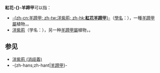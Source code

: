 {{noteTA
|1=zh-cn:红花羊蹄甲 (消歧义); zh-tw:紅花羊蹄甲 (消歧義); zh-hk:紅花羊蹄甲 (消歧義);
|2=zh-cn:洋紫荆 (消歧义); zh-tw:洋紫荊 (消歧義); zh-hk:洋紫荊 (消歧義);
|3=宮粉羊蹄甲=>zh-cn:洋紫荆; 宮粉羊蹄甲=>zh-tw:羊蹄甲;
|4=紅花羊蹄甲=>zh-cn:羊蹄甲; 紅花羊蹄甲=>zh-tw:洋紫荊;
|5=洋紫荊=>zh-cn:'''红花羊蹄甲'''; 洋紫荊=>zh-tw:艷紫荊;
}}<!--

注意：由于中文名繁杂，内文内容请统一使用香港繁体命名，以便转换系统正常工作

-->'''紅花-{}-羊蹄甲'''可以指：
* [[紅花羊蹄甲|-{zh-cn:羊蹄甲; zh-tw:洋紫荊; zh-hk:'''紅花羊蹄甲'''}-]]（[[學名|學名]]：{{lang|la|''Bauhinia purpurea''}}），一種[[羊蹄甲屬|羊蹄甲屬]]植物，{{各地中文名|display=inline|cn=羊蹄甲|hk='''紅花羊蹄甲'''|tw=洋紫荆|no_bold=y}}。
* [[洋紫荊|洋紫荊]]（学名：{{lang|la|''Bauhinia × blakeana''}}），另一种[[羊蹄甲屬|羊蹄甲屬]]植物，{{各地中文名|display=inline|cn='''红花羊蹄甲'''|hk=洋紫荊|tw=艷紫荊|no_bold=y}}。

== 参见 ==
* [[洋紫荊_(消歧義)|洋紫荊 (消歧義)]]
* -{zh-hans;zh-hant|[[羊蹄甲|羊蹄甲]]}-

{{disambig|Cat=五字消歧义}}
